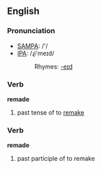 ==English==

===Pronunciation===
*[[w:SAMPA|SAMPA]]: /'/
*[[w:IPA|IPA]]: /ɻi'meɪd/
*:Rhymes: [[Rhymes:English:-eɪd|-eɪd]]

===Verb===
'''remade'''

# past tense of to [[remake]]

===Verb===
'''remade'''

# past participle of to remake